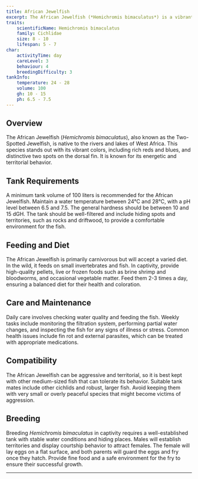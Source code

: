 ```yaml
---
title: African Jewelfish
excerpt: The African Jewelfish (*Hemichromis bimaculatus*) is a vibrant African cichlid known for its stunning colors and aggressive nature.
traits:
    scientificName: Hemichromis bimaculatus
    family: Cichlidae
    size: 8 - 10
    lifespan: 5 - 7
char:
    activityTime: day
    careLevel: 3
    behaviour: 4
    breedingDifficulty: 3
tankInfo:
    temperature: 24 - 28
    volume: 100
    gh: 10 - 15
    ph: 6.5 - 7.5
---
```


## Overview
The African Jewelfish (*Hemichromis bimaculatus*), also known as the Two-Spotted Jewelfish, is native to the rivers and lakes of West Africa. This species stands out with its vibrant colors, including rich reds and blues, and distinctive two spots on the dorsal fin. It is known for its energetic and territorial behavior.

## Tank Requirements
A minimum tank volume of 100 liters is recommended for the African Jewelfish. Maintain a water temperature between 24°C and 28°C, with a pH level between 6.5 and 7.5. The general hardness should be between 10 and 15 dGH. The tank should be well-filtered and include hiding spots and territories, such as rocks and driftwood, to provide a comfortable environment for the fish.

## Feeding and Diet
The African Jewelfish is primarily carnivorous but will accept a varied diet. In the wild, it feeds on small invertebrates and fish. In captivity, provide high-quality pellets, live or frozen foods such as brine shrimp and bloodworms, and occasional vegetable matter. Feed them 2-3 times a day, ensuring a balanced diet for their health and coloration.

## Care and Maintenance
Daily care involves checking water quality and feeding the fish. Weekly tasks include monitoring the filtration system, performing partial water changes, and inspecting the fish for any signs of illness or stress. Common health issues include fin rot and external parasites, which can be treated with appropriate medications.

## Compatibility
The African Jewelfish can be aggressive and territorial, so it is best kept with other medium-sized fish that can tolerate its behavior. Suitable tank mates include other cichlids and robust, larger fish. Avoid keeping them with very small or overly peaceful species that might become victims of aggression.

## Breeding
Breeding *Hemichromis bimaculatus* in captivity requires a well-established tank with stable water conditions and hiding places. Males will establish territories and display courtship behavior to attract females. The female will lay eggs on a flat surface, and both parents will guard the eggs and fry once they hatch. Provide fine food and a safe environment for the fry to ensure their successful growth.

---